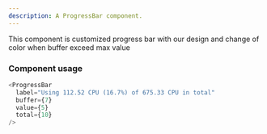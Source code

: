 ```yaml
---
description: A ProgressBar component.
---
```



This component is customized progress bar with our design and change of color when buffer exceed max value

### Component usage

```js
<ProgressBar
  label="Using 112.52 CPU (16.7%) of 675.33 CPU in total"
  buffer={7}
  value={5}
  total={10}
/>
```
